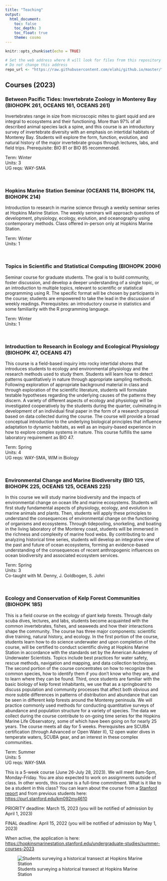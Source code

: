 ```yaml
---
title: "Teaching"
output: 
  html_document: 
    toc: false
    toc_depth: 3
    toc_float: true
    theme: cosmo
---
```


```r
knitr::opts_chunk$set(echo = TRUE)

# Set the web address where R will look for files from this repository
# Do not change this address
repo_url <- "https://raw.githubusercontent.com/elahi/github.io/master/"
```

## Courses (2023)

### Between Pacific Tides: Invertebrate Zoology in Monterey Bay (BIOHOPK 261, OCEANS 161, OCEANS 261)

Invertebrates range in size from microscopic mites to giant squid and are integral to ecosystems and their functioning. More than 97% of all described animal species lack a spine, and this course is an introductory survey of invertebrate diversity with an emphasis on intertidal habitats of Monterey Bay. Students will explore the form, function, evolution, and natural history of the major invertebrate groups through lectures, labs, and field trips. Prerequisite: BIO 81 or BIO 85 recommended.

Term: Winter\
Units: 3\
UG reqs: WAY-SMA 

\

### Hopkins Marine Station Seminar (OCEANS 114, BIOHOPK 114, BIOHOPK 214)

Introduction to research in marine science through a weekly seminar series at Hopkins Marine Station. The weekly seminars will approach questions of development, physiology, ecology, evolution, and oceanography using contemporary methods. Class offered in-person only at Hopkins Marine Station.

Term: Winter\
Units: 1

\


### Topics in Scientific and Statistical Computing (BIOHOPK 200H)

Seminar course for graduate students. The goal is to build community, foster discussion, and develop a deeper understanding of a single topic, or an introduction to multiple topics, relevant to scientific or statistical programming using R. The specific format will be chosen by participants in the course; students are empowered to take the lead in the discussion of weekly readings. Prerequisites: an introductory course in statistics and some familiarity with the R programming language.

Term: Winter\
Units: 1\

\


### Introduction to Research in Ecology and Ecological Physiology (BIOHOPK 47, OCEANS 47)

This course is a field-based inquiry into rocky intertidal shores that introduces students to ecology and environmental physiology and the research methods used to study them. Students will learn how to detect patterns quantitatively in nature through appropriate sampling methods. Following exploration of appropriate background material in class and through exploration of the scientific literature, students will formulate testable hypotheses regarding the underlying causes of the patterns they discern. A variety of different aspects of ecology and physiology will be investigated cooperatively by the students during the quarter, culminating in development of an individual final paper in the form of a research proposal based on data collected during the course. The course will provide a broad conceptual introduction to the underlying biological principles that influence adaptation to dynamic habitats, as well as an inquiry-based experience in how to explore complex systems in nature. This course fulfills the same laboratory requirement as BIO 47.

Term: Spring\
Units: 4\
UG reqs: WAY-SMA, WIM in Biology

\

### Environmental Change and Marine Biodiversity (BIO 125, BIOHOPK 225, OCEANS 125, OCEANS 225)

In this course we will study marine biodiversity and the impacts of environmental change on ocean life and marine ecosystems. Students will first study fundamental aspects of physiology, ecology, and evolution in marine animals and plants. Then, students will apply these principles to understand the consequences of environmental change on the functioning of organisms and ecosystems. Through tidepooling, snorkeling, and boating in the living laboratory of the Monterey coast, students will be immersed in the richness and complexity of marine food webs. By contributing to and analyzing historical time series, students will develop an integrative view of the past and future of ocean ecosystems, forming an evidence-based understanding of the consequences of recent anthropogenic influences on ocean biodiversity and associated ecosystem services.

Term: Spring\
Units: 3\
Co-taught with M. Denny, J. Goldbogen, S. Johri

\

### Ecology and Conservation of Kelp Forest Communities (BIOHOPK 185)

This is a field course on the ecology of giant kelp forests. Through daily scuba dives, lectures, and labs, students become acquainted with the common invertebrates, fishes, and seaweeds and how their interactions shape the community. The course has three major components: scientific dive training, natural history, and ecology. In the first portion of the course, students learn how to do science underwater and upon completion of the course, will be certified to conduct scientific diving at Hopkins Marine Station in accordance with the standards set by the American Academy of Underwater Scientists. Topics include best practices for water safety, rescue methods, navigation and mapping, and data collection techniques. The second portion of the course concentrates on how to recognize the common species, how to identify them if you don’t know who they are, and to learn where they can be found. Third, once students are familiar with the basic biology of kelp forest inhabitants, we use that as a springboard to discuss population and community processes that affect both obvious and more subtle differences in patterns of distribution and abundance that can be seen in different kelp forests around the Monterey peninsula. We will practice commonly used methods for conducting quantitative surveys of abundance and population structure for a variety of species. The data we collect during the course contribute to on-going time series for the Hopkins Marine Life Observatory, some of which have been going on for nearly 25 years. The course meets all day for 5 weeks. Prerequisites are SCUBA certification (through Advanced or Open Water II), 12 open water dives in temperate waters, SCUBA gear, and an interest in these complex communities.

Term: Summer\
Units: 5\
UG reqs: WAY-SMA

This is a 5-week course (June 26-July 28, 2023). We will meet 8am-5pm, Monday-Friday. You are also expected to work on assignments outside of class. In other words, this course is a full-time commitment. What is it like to be a student in this class? You can learn about the course from a [Stanford report](https://news.stanford.edu/report/2022/08/23/underwater-scientists-investigate-kelp-forests/?utm_source=Stanford+ALL&utm_campaign=48339550ec-int_COPY_02&utm_medium=email&utm_term=0_c042b4aad7-48339550ec-55725232) and from previous students here: <https://purl.stanford.edu/km092my4610>

PRIORITY deadline: March 15, 2023 (you will be notified of admission by April 1, 2023)

FINAL deadline: April 15, 2022 (you will be notified of admission by May 1, 2023)

When active, the application is here: <https://hopkinsmarinestation.stanford.edu/undergraduate-studies/summer-courses-2023>

![Students surveying a historical transect at Hopkins Marine Station](images/IMG_1322_elahi.JPG)

<!-- ### Statistical Modeling (BIOHOPK 140H, BIOHOPK 240H, OCEANS 140, OCEANS 240) -->

<!-- Introduction to applied statistical modeling in a Bayesian framework. Topics will include probability, regression, model comparison, and hierarchical modeling. We will take a hands-on, computational approach (R, Stan) to gain intuition so that students can later design their own inferential models. Prerequisites for this course include introductory statistics and scientific computing with R. Open to graduate students; undergraduate students may enroll with consent of instructor. -->

<!-- Term: Winter\ -->
<!-- Units: 3 -->

<!-- ### Historical Ecology at Hopkins Marine Station (BIO166; BIOHOPK 166H) -->

<!-- This course is an exploration of the rich intertidal flora and fauna at Hopkins Marine Station, through the lens of historical ecology and long-term change. This course will be a hybrid in-person and virtual course, with a field trip to Hopkins Marine Station as the primary component. During weeks 1-7, students will attend in-person discussions with the TA, while the instructor zooms in from Hopkins Marine Station. During week 8, students will go on a field trip to Hopkins Marine Station, the culminating experience in the course. Main campus lectures and discussions will provide an overview of historical ecology and the natural history of rocky shores. In the lab at Hopkins Marine Station, students will focus on species identification and scientific illustration. These skills will be put to use in the field, where we will quantify patterns of intertidal biodiversity. During weeks 9 and 10, students will answer a data-based question and reflect on the long-term data collection. Students will sign up for Fridays, 2-5pm. Open to undergraduate and graduate students (3 units). -->

<!-- Offered Winter 2022   -->

<!-- This course requires a student application:   -->

<!-- https://bit.ly/bio166-application -->
